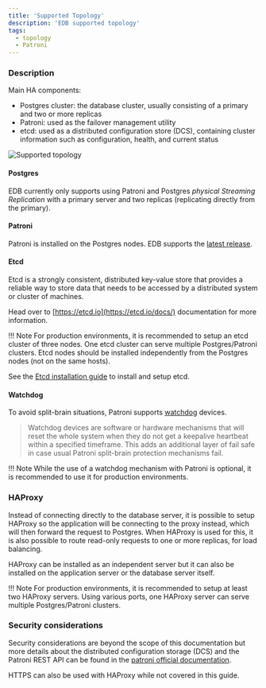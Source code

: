 ```yaml
---
title: 'Supported Topology'
description: 'EDB supported topology'
tags:
  - topology
  - Patroni
---
```


### Description

Main HA components:
* Postgres cluster: the database cluster, usually consisting of a primary and two or more replicas
* Patroni: used as the failover management utility
* etcd: used as a distributed configuration store (DCS), containing cluster information such as configuration, health, and current status

![Supported topology](images/supported-arch.png)

#### Postgres

EDB currently only supports using Patroni and Postgres _physical Streaming Replication_ with a primary server and two replicas (replicating directly from the primary).

#### Patroni

Patroni is installed on the Postgres nodes. EDB supports the [latest release](https://patroni.readthedocs.io/en/latest/releases.html#releases).

#### Etcd

Etcd is a strongly consistent, distributed key-value store that provides a reliable way to store data that needs to be accessed by a distributed system or cluster of machines.

Head over to [https://etcd.io](https://etcd.io/docs/) documentation for more information.

!!! Note
    For production environments, it is recommended to setup an etcd cluster of three nodes. One etcd cluster can serve multiple Postgres/Patroni clusters. Etcd nodes should be installed independently from the Postgres nodes (not on the same hosts).


See the [Etcd installation guide](98-etcd/) to install and setup etcd.

#### Watchdog

To avoid split-brain situations, Patroni supports [watchdog](https://patroni.readthedocs.io/en/latest/watchdog.html) devices.

> Watchdog devices are software or hardware mechanisms that will reset the whole system when they do not get a keepalive heartbeat within a specified timeframe. This adds an additional layer of fail safe in case usual Patroni split-brain protection mechanisms fail.

!!! Note
    While the use of a watchdog mechanism with Patroni is optional, it is recommended to use it for production environments.


### HAProxy

Instead of connecting directly to the database server, it is possible to setup HAProxy so the application will be connecting to the proxy instead, which will then forward the request to Postgres. When HAProxy is used for this, it is also possible to route read-only requests to one or more replicas, for load balancing.

HAProxy can be installed as an independent server but it can also be installed on the application server or the database server itself.

!!! Note
    For production environments, it is recommended to setup at least two HAProxy servers. Using various ports, one HAProxy server can serve multiple Postgres/Patroni clusters.


### Security considerations

Security considerations are beyond the scope of this documentation but more details about the distributed configuration storage (DCS) and the Patroni REST API can be found in the [patroni official documentation](https://patroni.readthedocs.io/en/latest/security.html).

HTTPS can also be used with HAProxy while not covered in this guide.
